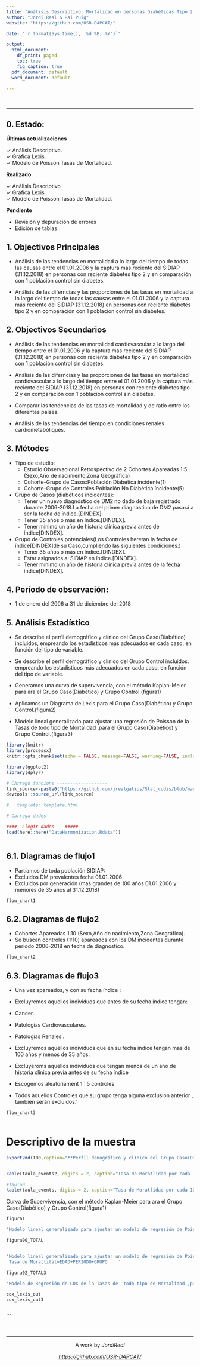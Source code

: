 ```yaml
---
title: "Análisis Descriptivo. Mortalidad en personas Diabéticas Tipo 2 en comparación en Población Control"
author: "Jordi Real & Rai Puig"
website: "https://github.com/USR-DAPCAT/"

date: "`r format(Sys.time(), '%d %B, %Y')`"

output:
  html_document:
    df_print: paged
    toc: true
    fig_caption: true
  pdf_document: default
  word_document: default

---
```


&nbsp;
<script>
   $(document).ready(function() {
     $head = $('#header');
     $head.prepend('<img src=\"logoIDIAP.png\" style=\"float: right ;width: 130px;\"/>')
     $head.prepend('<img src=\"logo_bio.jpg\" style=\"margin-left:25% ;width: 80px;\"/>')
     $head.prepend('<img src=\"logoDAP_Cat.png\" style=\"float: left:1;width: 185px;\"/>')
   });
</script>

****

## 0. Estado:

**Últimas actualizaciones** 

&check; Análisis Descriptivo.  <br/>
&check; Gráfica Lexis.  <br/>
&check; Modelo de Poisson Tasas de Mortalidad.  <br/>


**Realizado**

&check; Análisis Descriptivo  <br/>
&check; Gráfica Lexis         <br/>
&check; Modelo de Poisson Tasas de Mortalidad.  <br/>

**Pendiente**

* Revisión  y depuración de errores 
* Edición de tablas 

## 1. Objectivos Principales

- Análisis de las tendencias en mortalidad a lo largo del tiempo  de todas las causas entre el 01.01.2006 y la   captura más reciente del SIDIAP (31.12.2018) en personas con reciente diabetes tipo 2 y en comparación con 1 población control sin diabetes.

- Análisis de las diferncias y las proporciones de las tasas  en mortalidad a lo largo del tiempo  de todas las causas entre el 01.01.2006 y la   captura más reciente del SIDIAP (31.12.2018) en personas con reciente diabetes tipo 2 y en comparación con 1 población control sin diabetes.

## 2. Objectivos Secundarios

- Análisis de las tendencias en mortalidad cardiovascular a lo largo del tiempo entre el 01.01.2006 y la   captura más reciente del SIDIAP (31.12.2018) en personas con reciente diabetes tipo 2 y en comparación con 1 población control sin diabetes.

- Análisis de las diferncias y las proporciones de las tasas  en mortalidad  cardiovascular  a lo largo del tiempo  entre el 01.01.2006 y la   captura más reciente del SIDIAP (31.12.2018) en personas con reciente diabetes tipo 2 y en comparación con 1 población control sin diabetes.

- Comparar las tendencias de las tasas de mortalidad y de ratio entre los diferentes países.

- Análisis de las tendencias del tiempo en condiciones renales cardiometabòliques.


## 3. Métodes

* Tipo de estudio:
  + Estudio Observacional Retrospectivo de 2 Cohortes Apareadas 1:5 (Sexo,Año de nacimiento,Zona Geográfica)
  + Cohorte-Grupo de Casos:Población Diabética íncidente(1)   
  + Cohorte-Grupo de Controles:Población No Diabética íncidente(5)


* Grupo de Casos (diabéticos incidentes):
   + Tener un nuevo diagnóstico de DM2 no dado de baja registrado durante 2006-2018.La fecha del primer diagnóstico de DM2 pasará a ser la fecha de índice.[DINDEX].
   + Tener 35 años o más en índice.[DINDEX].
   + Tener mínimo un año de historia clínica previa antes de índice[DINDEX].


* Grupo de Controles potenciales(Los Controles heretan la fecha de índice[DINDEX]de su Caso,cumpliendo las siguientes condiciones:)
   + Tener 35 años o más en índice.[DINDEX].
   + Estar asignados al SIDIAP en índice.[DINDEX].
   + Tener mínimo un año de historia clínica previa antes de la fecha índice[DINDEX].
   
   
## 4. Período de observación:

* 1 de enero del 2006  a 31 de diciembre del 2018

## 5. Análisis Estadístico

* Se describe el perfil demográfico y clínico del Grupo Caso(Diabético) incluidos, empreando los estadísticos más adecuados en cada caso, en función del tipo de variable. 

* Se describe el perfil demográfico y clínico del Grupo Control incluidos.  empreando los estadísticos más adecuados en cada caso, en función del tipo de variable.

* Generamos una curva de supervivencia, con el método Kaplan-Meier para ara el Grupo Caso(Diabético) y Grupo Control.(figura1)

* Aplicamos un Diagrama de Lexis para el Grupo Caso(Diabético) y Grupo Control.(figura2)

* Modelo lineal generalizado para ajustar una regresión de Poisson de la Tasas de  todo tipo de Mortalidad ,para el Grupo Caso(Diabético) y Grupo Control.(figura3)




```r

library(knitr)
library(processx)
knitr::opts_chunk$set(echo = FALSE, message=FALSE, warning=FALSE, include=F,size="huge")

library(ggplot2)
library(dplyr)

# CArrego funcions -------------------
link_source<-paste0("https://github.com/jrealgatius/Stat_codis/blob/master/funcions_propies.R","?raw=T")
devtools::source_url(link_source)

#   template: template.html
```


```r
# Carrega dades

####  Llegir dades    #####
load(here::here("DataHarmonization.Rdata"))

```


```r



```

## 6.1. Diagramas de flujo1

* Partíamos de toda población SIDIAP:
 + Excluidos DM prevalentes fecha  01.01.2006
 + Excluidos por generación (mas grandes de 100 años 01.01.2006 y menores de 35 años al 31.12.2018)

```r

flow_chart1

```


## 6.2. Diagramas de flujo2

* Cohortes Apareadas 1:10 (Sexo,Año de nacimiento,Zona Geográfica).
* Se buscan controles (1:10) apareados con los DM incidentes durante periodo 2006-2018 en fecha de diagnóstico.


```r


flow_chart2


```

## 6.3. Diagramas de flujo3

* Una vez apareados, y con su fecha índice :

* Excluyremos aquellos individuos  que antes de su  fecha índice tengan:
 + Cancer.
 + Patologías Cardiovasculares. 
 + Patologías Renales .

* Excluyremos aquellos individuos que en su fecha índice  tengan mas de 100 años y  menos de 35 años.

*  Excluyeroms  aquellos individuos  que tengan  menos de un año de historia clínica previa antes de su fecha índice

* Escogemos aleatoriament 1 : 5 controles

* Todos aquellos Controles que su grupo tenga alguna exclusión anterior , también serán excluidos.'


```r


flow_chart3



```

# Descriptivo de la muestra 

```r


export2md(T00,caption="**Perfil demográfico y clínico del Grupo Caso(Diabético) y Grupo Control**")



```


```r

kable(taula_events2, digits = 2, caption="Tasa de Moratlidad por cada 1000 perosnas-año") %>% kableExtra::kable_styling()

#Taula0
kable(taula_events, digits = 2, caption="Tasa de Moratlidad por cada 1000 perosnas-año/Sexe") %>% kableExtra::kable_styling()

```




Curva de Supervivencia, con el método Kaplan-Meier para ara el Grupo Caso(Diabético) y Grupo Control(figura1)
```r
figura1
```








```r

'Modelo lineal generalizado para ajustar un modelo de regresión de Poisson de la Tasas de  todo tipo de Mortalidad [Tasa de Moratlitat=Periodo*Grupo]'

figura00_TOTAL


'Modelo lineal generalizado para ajustar un modelo de regresión de Poisson de la Tasas de  todo tipo de Mortalidad
 Tasa de Moratlitat=EDAD+PERIODO+GRUPO    '

figura02_TOTAL3


```





```r

'Modelo de Regresión de COX de la Tasas de  todo tipo de Mortalidad ,para el Grupo Caso(Diabético).(figura3)'

cox_lexis_out
cox_lexis_out3



```



```



&nbsp;
<hr />
<p style="text-align: center;">A work by $Jordi Real$ </a></p>
<p style="text-align: center;"><span style="color: #808080;"><em><https://github.com/USR-DAPCAT/></em></span></p>




